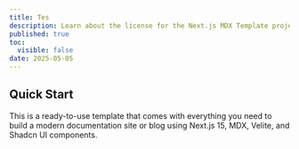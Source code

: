```yaml
---
title: Tes
description: Learn about the license for the Next.js MDX Template project
published: true
toc:
  visible: false
date: 2025-05-05
---
```


## Quick Start

This is a ready-to-use template that comes with everything you need to build a modern documentation site or blog using Next.js 15, MDX, Velite, and Shadcn UI components.
